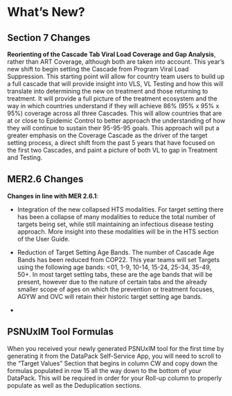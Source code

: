 # What's New?

## Section 7 Changes

**Reorienting of the Cascade Tab Viral Load Coverage and Gap Analysis**, rather than ART Coverage, although both are taken into account. This year's new shift to begin setting the Cascade from Program Viral Load Suppression. This starting point will allow for country team users to build up a full cascade that will provide insight into VLS, VL Testing and how this will translate into determining the new on treatment and those returning to treatment. It will provide a full picture of the treatment ecosystem and the way in which countries understand if they will achieve 86% (95% x 95% x 95%) coverage across all three Cascades. This will allow countries that are at or close to Epidemic Control to better approach the understanding of how they will continue to sustain their 95-95-95 goals. This approach will put a greater emphasis on the Coverage Cascade as the driver of the target setting process, a direct shift from the past 5 years that have focused on the first two Cascades, and paint a picture of both VL to gap in Treatment and Testing.

## MER2.6 Changes

**Changes in line with MER 2.6.1**:

-   Integration of the new collapsed HTS modalities. For target setting there has been a collapse of many modalities to reduce the total number of targets being set, while still  maintaining an infectious disease testing approach. More insight into these modalities will be in the HTS section of the User Guide. 

-   Reduction of Target Setting Age Bands. The number of Cascade Age Bands has been reduced from COP22. This year teams will set Targets using the following age bands: <01, 1-9, 10-14, 15-24, 25-34, 35-49, 50+. In most target setting tabs, these are the age bands that will be present, however due to the nature of certain tabs and the already smaller scope of ages on which the prevention or treatment focuses, AGYW and OVC will retain their historic target setting age bands. 

-

## **PSNUxIM Tool Formulas**

When you received your newly generated PSNUxIM tool for the first time by generating it from the DataPack Self-Service App, you will need to scroll to the "Target Values" Section that begins in column CW and copy down the formulas populated in row 15 all the way down to the bottom of your DataPack. This will be required in order for your Roll-up column to properly populate as well as the Deduplication sections.
